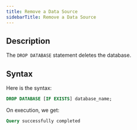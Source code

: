 ```yaml
---
title: Remove a Data Source
sidebarTitle: Remove a Data Source
---
```


## Description

The `DROP DATABASE` statement deletes the database.

## Syntax

Here is the syntax:

```sql
DROP DATABASE [IF EXISTS] database_name;
```

On execution, we get:

```sql
Query successfully completed
```